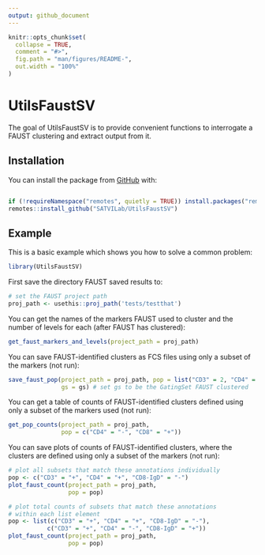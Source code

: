 ```yaml
---
output: github_document
---
```


<!-- README.md is generated from README.Rmd. Please edit that file -->

```r
knitr::opts_chunk$set(
  collapse = TRUE,
  comment = "#>",
  fig.path = "man/figures/README-",
  out.width = "100%"
)
```

# UtilsFaustSV

<!-- badges: start -->
<!-- badges: end -->

The goal of UtilsFaustSV is to provide convenient functions to interrogate a FAUST clustering and extract output from it.

## Installation

You can install the package from [GitHub](https://github.com/) with:

``` r

if (!requireNamespace("remotes", quietly = TRUE)) install.packages("remotes")
remotes::install_github("SATVILab/UtilsFaustSV")
```
## Example

This is a basic example which shows you how to solve a common problem:

```r
library(UtilsFaustSV)
```

First save the directory FAUST saved results to:
```r
# set the FAUST project path
proj_path <- usethis::proj_path('tests/testthat')
```

You can get the names of the markers FAUST used to cluster and the number of levels for each (after FAUST has clustered):
```r
get_faust_markers_and_levels(project_path = proj_path)
```

You can save FAUST-identified clusters as FCS files using only a subset of the markers (not run):
```r
save_faust_pop(project_path = proj_path, pop = list("CD3" = 2, "CD4" = 2), 
               gs = gs) # set gs to be the GatingSet FAUST clustered
```

You can get a table of counts of FAUST-identified clusters defined
using only a subset of the markers used (not run):
```r
get_pop_counts(project_path = proj_path, 
               pop = c("CD4" = "-", "CD8" = "+"))
```

You can save plots of counts of FAUST-identified clusters, where the clusters are defined using only a subset of the markers (not run):
```r
# plot all subsets that match these annotations individually
pop <- c("CD3" = "+", "CD4" = "+", "CD8-IgD" = "-")
plot_faust_count(project_path = proj_path,
                 pop = pop)

# plot total counts of subsets that match these annotations
# within each list element
pop <- list(c("CD3" = "+", "CD4" = "+", "CD8-IgD" = "-"),
           c("CD3" = "+", "CD4" = "-", "CD8-IgD" = "+"))
plot_faust_count(project_path = proj_path,
                 pop = pop)
```
